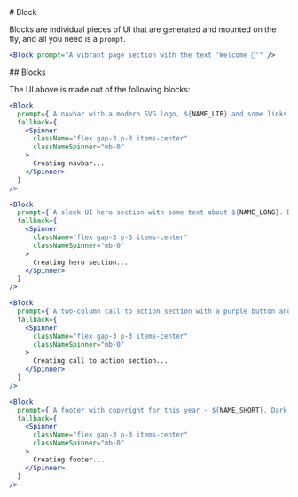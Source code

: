 
<Prose>
# Block

Blocks are individual pieces of UI that are generated and mounted on the fly, and all you need is a `prompt`.

```jsx
<Block prompt="A vibrant page section with the text 'Welcome 👋'" />
```

</Prose>

<Blocks />

<Prose>
## Blocks

The UI above is made out of the following blocks:

```jsx
<Block
  prompt={`A navbar with a modern SVG logo, ${NAME_LIB} and some links. Dark bg, light text.`}
  fallback={
    <Spinner
      className="flex gap-3 p-3 items-center"
      classNameSpinner="mb-0"
    >
      Creating navbar...
    </Spinner>
  }
/>
```

```jsx
<Block
  prompt={`A sleek UI hero section with some text about ${NAME_LONG}. Dark bg, light text.`}
  fallback={
    <Spinner
      className="flex gap-3 p-3 items-center"
      classNameSpinner="mb-0"
    >
      Creating hero section...
    </Spinner>
  }
/>
```

```jsx
<Block
  prompt={`A two-column call to action section with a purple button and some text listing some features of ${NAME_LONG} in one column, and a photo from Unsplash in the other column. Dark bg, light text.`}
  fallback={
    <Spinner
      className="flex gap-3 p-3 items-center"
      classNameSpinner="mb-0"
    >
      Creating call to action section...
    </Spinner>
  }
/>
```

```jsx
<Block
  prompt={`A footer with copyright for this year - ${NAME_SHORT}. Dark bg, light text.`}
  fallback={
    <Spinner
      className="flex gap-3 p-3 items-center"
      classNameSpinner="mb-0"
    >
      Creating footer...
    </Spinner>
  }
/>
```

</Prose>
